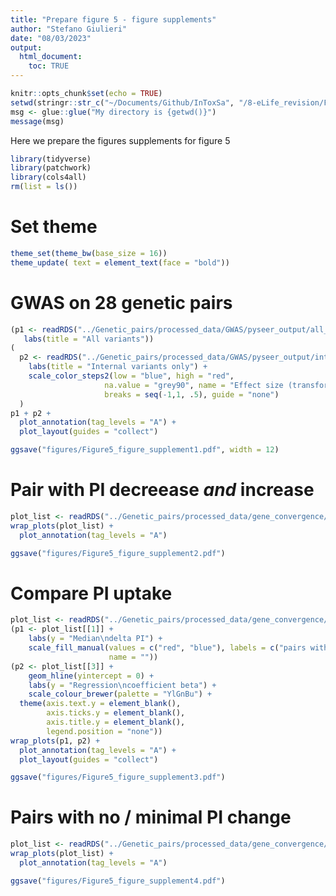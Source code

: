 ```yaml
---
title: "Prepare figure 5 - figure supplements"
author: "Stefano Giulieri"
date: "08/03/2023"
output:
  html_document:
    toc: TRUE
---
```


```r
knitr::opts_chunk$set(echo = TRUE)
setwd(stringr::str_c("~/Documents/Github/InToxSa", "/8-eLife_revision/Figure5_prepare"))
msg <- glue::glue("My directory is {getwd()}")
message(msg)
```

Here we prepare the figures supplements for figure 5


```r
library(tidyverse)
library(patchwork)
library(cols4all)
rm(list = ls())
```

# Set theme

```r
theme_set(theme_bw(base_size = 16))
theme_update( text = element_text(face = "bold"))
```

# GWAS on 28 genetic pairs

```r
(p1 <- readRDS("../Genetic_pairs/processed_data/GWAS/pyseer_output/all_variants/pyseer_output_toxicity_genes_all_plots.Rda")[[2]] +
   labs(title = "All variants"))
(
  p2 <- readRDS("../Genetic_pairs/processed_data/GWAS/pyseer_output/internal_variants/pyseer_output_toxicity_genes_all_plots.Rda") +
    labs(title = "Internal variants only") +
    scale_color_steps2(low = "blue", high = "red",
                     na.value = "grey90", name = "Effect size (transformed)",
                     breaks = seq(-1,1, .5), guide = "none")
  )
p1 + p2 +
  plot_annotation(tag_levels = "A") +
  plot_layout(guides = "collect")
```


```r
ggsave("figures/Figure5_figure_supplement1.pdf", width = 12)
```


# Pair with PI decreease *and* increase

```r
plot_list <- readRDS("../Genetic_pairs/processed_data/gene_convergence/PI_discordant_with_PI_increase/convergence_plots_diffPI.Rda")
wrap_plots(plot_list) +
  plot_annotation(tag_levels = "A")
```


```r
ggsave("figures/Figure5_figure_supplement2.pdf")
```

# Compare PI uptake

```r
plot_list <- readRDS("../Genetic_pairs/processed_data/gene_convergence/compare_PI_uptake_between_independent_pairs/comparison_plots.Rda")
(p1 <- plot_list[[1]] +
    labs(y = "Median\ndelta PI") +
    scale_fill_manual(values = c("red", "blue"), labels = c("pairs without\nmutations", "pairs with\nmutations"),
                      name = ""))
(p2 <- plot_list[[3]] +
    geom_hline(yintercept = 0) +
    labs(y = "Regression\ncoefficient beta") +
    scale_colour_brewer(palette = "YlGnBu") +
  theme(axis.text.y = element_blank(),
        axis.ticks.y = element_blank(),
        axis.title.y = element_blank(),
        legend.position = "none"))
wrap_plots(p1, p2) +
  plot_annotation(tag_levels = "A") +
  plot_layout(guides = "collect")
```

```r
ggsave("figures/Figure5_figure_supplement3.pdf")
```


# Pairs with no / minimal PI change

```r
plot_list <- readRDS("../Genetic_pairs/processed_data/gene_convergence/PI_similar/convergence_plots_eqPI.Rda")
wrap_plots(plot_list) +
  plot_annotation(tag_levels = "A")

```

```r
ggsave("figures/Figure5_figure_supplement4.pdf")
```


